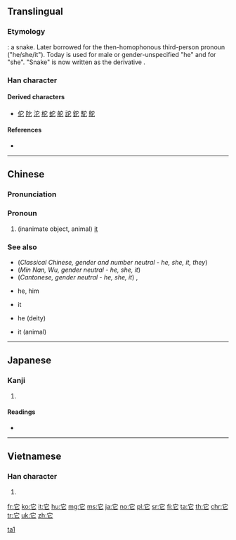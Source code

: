{{also|牠}}
==Translingual==
{{stroke order|strokes=5}}
===Etymology===
{{Han etyl}}
{{liushu|p}}: a snake. Later borrowed for the then-homophonous third-person pronoun ("he/she/it"). Today {{l|mul|他}} is used for male or gender-unspecified "he" and {{l|mul|她}} for "she". "Snake" is now written as the derivative {{l|mul|蛇}}.

===Han character===
{{Han char|rn=40|rad=宀|as=02|sn=5|four=30711|canj=JP|ids=⿱宀匕}}

====Derived characters====
* [[佗]] [[陀]] [[沱]] [[柁]] [[蛇]] [[舵]] [[詑]] [[鉈]] [[駝]] [[鴕]]

====References====
* {{Han ref|kx=0281.140|dkj=07057|dj=0551.140|hdz=20910.030|uh=5B83}}

----

==Chinese==
{{zh-forms}}

===Pronunciation===
{{zh-pron
|m=tā
|ma=zh-tā.ogg
|c=taa1
|h=pfs=thâ
|mn=tha/thaⁿ
|w=1ta
|mc=y
|oc=y
|cat=pron
}}

===Pronoun===
{{zh-pronoun}}

# (inanimate object, animal) [[it]]
#: {{zh-x|狗 餓 了，所以 我們 餵 '''它'''。|The dog was hungry, so we fed '''it'''.}}
#: {{zh-x|'''它''' 通過 遙控 工作。|'''It''' works by remote control.}}

===See also===
{{cmn-personal pronouns}}
* (''Classical Chinese, gender and number neutral - he, she, it, they'') {{zh-l|其}}
* (''Min Nan, Wu, gender neutral - he, she, it'') {{zh-l|伊}}
* (''Cantonese, gender neutral - he, she, it'') {{zh-l|佢}}, {{zh-l|渠}}
* {{zh-l|他}} he, him
* {{zh-l|它}} it
* {{zh-l|祂}} he (deity)
* {{zh-l|牠}} it (animal)

[[Category:Beginning Mandarin|ta1]]

----

==Japanese==

===Kanji===
{{ja-kanji|grade=|rs=宀02}}

# {{defn|lang=ja|sort=宀02}}

====Readings====
* {{ja-readings|on=[[た]] (ta), [[しゃ]] (sha)|kun=[[へび]] (hebi)}}

----

==Vietnamese==

===Han character===
{{vi-hantu|[[dà]], [[đà]], [[tha]]|rs=宀02}}

# {{defn|lang=vi|sort=宀02}}

[[fr:它]]
[[ko:它]]
[[it:它]]
[[hu:它]]
[[mg:它]]
[[ms:它]]
[[ja:它]]
[[no:它]]
[[pl:它]]
[[sr:它]]
[[fi:它]]
[[ta:它]]
[[th:它]]
[[chr:它]]
[[tr:它]]
[[uk:它]]
[[zh:它]]